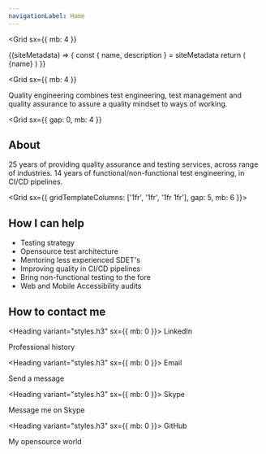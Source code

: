 ```yaml
---
navigationLabel: Home
---
```



<Grid
  sx={{
    mb: 4
  }}
>

<SiteMetaData>
  {(siteMetadata) => {
    const { name, description } = siteMetadata
    return (
      <Fragment>
        <Heading as='h1' variant="styles.h1">{name} <Avatar src="https://raw.githubusercontent.com/jaffamonkey/gatsby-theme-terminal/main/static/images/logo2.png" /></Heading>
      </Fragment>
    )
  }}
</SiteMetaData>
</Grid>

<Grid
  sx={{
    mb: 4
  }}
>
  <Box><Message variant='secondary'>
  Quality engineering combines test engineering, test management and quality assurance to assure a quality mindset to ways of working.
</Message></Box>
</Grid>

<Grid
  sx={{
    gap: 0,
    mb: 4
  }}
>

## About

<Text as="p" >25 years of providing quality assurance and testing services, across range of industries.</Text>
<Text as="p" >14 years of functional/non-functional test engineering, in CI/CD pipelines.</Text>

</Grid>

<Grid  sx={{ gridTemplateColumns: ['1fr', '1fr', '1fr 1fr'], gap: 5, mb: 6 }}>  

<Box>

## How I can help

- Testing strategy
- Opensource test architecture
- Mentoring less experienced SDET's
- Improving quality in CI/CD pipelines
- Bring non-functional testing to the fore
- Web and Mobile Accessibility audits

</Box>

<Box>

## How to contact me

<Heading variant="styles.h3" sx={{ mb: 0 }}>
  LinkedIn
</Heading>
<Link href="https://www.linkedin.com/in/jaffamonkey/" variant="styles.a">
  Professional history
</Link>

<Heading variant="styles.h3" sx={{ mb: 0 }}>
  Email
</Heading>
<Link href="mailto:paullittlebury@gmail.com" variant="styles.a">
  Send a message
</Link>

<Heading variant="styles.h3" sx={{ mb: 0 }}>
  Skype
</Heading>
<Link href="skype:jaffamonkey?chat" variant="styles.a">
  Message me on Skype
</Link>

<Heading variant="styles.h3" sx={{ mb: 0 }}>
  GitHub
</Heading>
<Link href="mailto:paullittlebury@gmail.com" variant="styles.a">
  My opensource world
</Link>

</Box>

</Grid>

